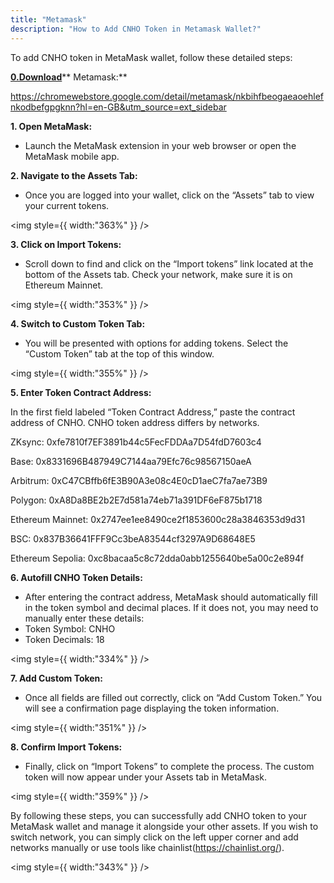 ```yaml
---
title: "Metamask"
description: "How to Add CNHO Token in Metamask Wallet?"
---
```


To add CNHO token in MetaMask wallet, follow these detailed steps:

[**0.Download**](http://0.Download)\*\* Metamask:\*\*

https://chromewebstore.google.com/detail/metamask/nkbihfbeogaeaoehlefnkodbefgpgknn?hl=en-GB&utm_source=ext_sidebar

**1. Open MetaMask:**

- Launch the MetaMask extension in your web browser or open the MetaMask mobile app.

**2. Navigate to the Assets Tab:**

- Once you are logged into your wallet, click on the “Assets” tab to view your current tokens.

<img
  style={{ width:"363%" }}
/>

**3. Click on Import Tokens:**

- Scroll down to find and click on the “Import tokens” link located at the bottom of the Assets tab. Check your network, make sure it is on Ethereum Mainnet.

<img
  style={{ width:"353%" }}
/>

**4. Switch to Custom Token Tab:**

- You will be presented with options for adding tokens. Select the “Custom Token” tab at the top of this window.

<img
  style={{ width:"355%" }}
/>

**5. Enter Token Contract Address:**

In the first field labeled “Token Contract Address,” paste the contract address of CNHO. CNHO token address differs by networks.

ZKsync: 0xfe7810f7EF3891b44c5FecFDDAa7D54fdD7603c4

Base: 0x8331696B487949C7144aa79Efc76c98567150aeA

Arbitrum: 0xC47CBffb6fE3B90A3e08c4E0cD1aeC7fa7ae73B9

Polygon: 0xA8Da8BE2b2E7d581a74eb71a391DF6eF875b1718

Ethereum Mainnet: 0x2747ee1ee8490ce2f1853600c28a3846353d9d31

BSC: 0x837B36641FFF9Cc3beA83544cf3297A9D68648E5

Ethereum Sepolia: 0xc8bacaa5c8c72dda0abb1255640be5a00c2e894f

**6. Autofill CNHO Token Details:**

- After entering the contract address, MetaMask should automatically fill in the token symbol and decimal places. If it does not, you may need to manually enter these details:
- Token Symbol: CNHO
- Token Decimals: 18

<img
  style={{ width:"334%" }}
/>

**7. Add Custom Token:**

- Once all fields are filled out correctly, click on “Add Custom Token.” You will see a confirmation page displaying the token information.

<img
  style={{ width:"351%" }}
/>

**8. Confirm Import Tokens:**

- Finally, click on “Import Tokens” to complete the process. The custom token will now appear under your Assets tab in MetaMask.

<img
  style={{ width:"359%" }}
/>

By following these steps, you can successfully add CNHO token to your MetaMask wallet and manage it alongside your other assets. If you wish to switch network, you can simply click on the left upper corner and add networks manually or use tools like chainlist(https://chainlist.org/).

<img
  style={{ width:"343%" }}
/>